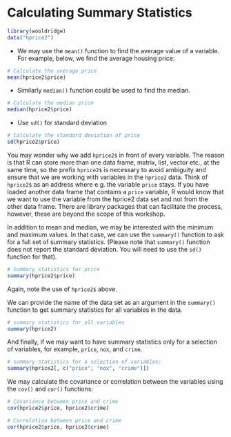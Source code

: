 # Calculating Summary Statistics

```r
library(wooldridge)
data("hprice2")
```

-   We may use the `mean()` function to find the average value of a variable. For example, below, we find the average housing price:

```r
# Calculate the average price
mean(hprice2$price)
```

-   Similarly `median()` function could be used to find the median.

```r
# Calculate the median price
median(hprice2$price)
```

-   Use `sd()` for standard deviation

```r
# Calculate the standard deviation of price
sd(hprice2$price)
```

You may wonder why we add `hprice2$` in front of every variable. The reason is that R can store more than one data frame, matrix, list, vector etc., at the same time, so the prefix `hprice2$` is necessary to avoid ambiguity and ensure that we are working with variables in the `hprice2` data. Think of `hprice2$` as an address where e.g. the variable `price` stays. If you have loaded another data frame that contains a `price` variable, R would know that we want to use the variable from the hprice2 data set and not from the other data frame. There are library packages that can facilitate the process, however, these are beyond the scope of this workshop.

In addition to mean and median, we may be interested with the minimum and maximum values. In that case, we can use the `summary()` function to ask for a full set of summary statistics. (Please note that `summary()` function does not report the standard deviation. You will need to use the `sd()` function for that).

```r
# Summary statistics for price
summary(hprice2$price)
```

Again, note the use of `hprice2$` above.

We can provide the name of the data set as an argument in the `summary()` function to get summary statistics for all variables in the data.

```r
# summary statistics for all variables
summary(hprice2)
```

And finally, if we may want to have summary statistics only for a selection of variables, for example, `price`, `nox`, and `crime`.

```r
# summary statistics for a selection of variables:
summary(hprice2[, c("price", "nox", "crime")])
```

We may calculate the covariance or correlation between the variables using the `cov()` and `cor()` functions:

```r
# Covariance between price and crime
cov(hprice2$price, hprice2$crime)

```

```r
# Correlation between price and crime
cor(hprice2$price, hprice2$crime)
```
